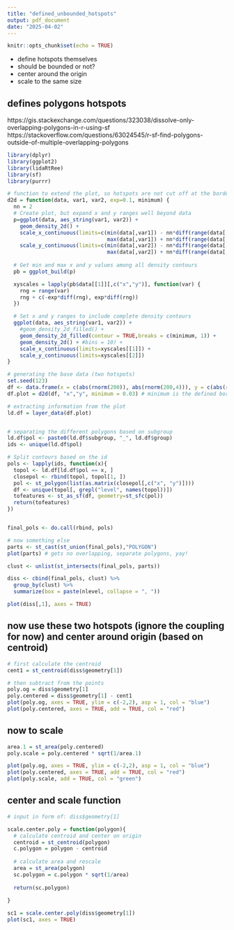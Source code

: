---
title: "defined_unbounded_hotspots"
output: pdf_document
date: "2025-04-02"
---

```{r setup, include=FALSE}
knitr::opts_chunk$set(echo = TRUE)
```

- define hotspots themselves
- should be bounded or not?
- center around the origin
- scale to the same size

## defines polygons hotspots
https://gis.stackexchange.com/questions/323038/dissolve-only-overlapping-polygons-in-r-using-sf
https://stackoverflow.com/questions/63024545/r-sf-find-polygons-outside-of-multiple-overlapping-polygons
```{r}
library(dplyr)
library(ggplot2)
library(lidaRtRee)
library(sf)
library(purrr)

# function to extend the plot, so hotspots are not cut off at the borders
d2d = function(data, var1, var2, exp=0.1, minimum) {
  nn = 2
  # Create plot, but expand x and y ranges well beyond data
  p=ggplot(data, aes_string(var1, var2)) +
    geom_density_2d() +
    scale_x_continuous(limits=c(min(data[,var1]) - nn*diff(range(data[,var1])),
                                max(data[,var1]) + nn*diff(range(data[,var1])))) +
    scale_y_continuous(limits=c(min(data[,var2]) - nn*diff(range(data[,var2])),
                                max(data[,var2]) + nn*diff(range(data[,var2]))))
  
  # Get min and max x and y values among all density contours
  pb = ggplot_build(p)

  xyscales = lapply(pb$data[[1]][,c("x","y")], function(var) {
    rng = range(var) 
    rng + c(-exp*diff(rng), exp*diff(rng))
  })

  # Set x and y ranges to include complete density contours
  ggplot(data, aes_string(var1, var2)) +
    #geom_density_2d_filled() +
    geom_density_2d_filled(contour = TRUE,breaks = c(minimum, 1)) +
    geom_density_2d() + #bins = 10) +
    scale_x_continuous(limits=xyscales[[1]]) +
    scale_y_continuous(limits=xyscales[[2]]) 
}

# generating the base data (two hotspots)
set.seed(123)
df <- data.frame(x = c(abs(rnorm(200)), abs(rnorm(200,4))), y = c(abs(rnorm(200)), abs(rnorm(200,4))))
df.plot = d2d(df, "x","y", minimum = 0.03) # minimum is the defined border of the 

# extracting information from the plot
ld.df = layer_data(df.plot)


# separating the different polygons based on subgroup
ld.df$pol <- paste0(ld.df$subgroup, "_", ld.df$group)
ids <- unique(ld.df$pol)

# Split contours based on the id
pols <- lapply(ids, function(x){
  topol <- ld.df[ld.df$pol == x, ]
  closepol <- rbind(topol, topol[1, ])
  pol <- st_polygon(list(as.matrix(closepol[,c("x", "y")])))
  df <- unique(topol[, grepl("level", names(topol))])
  tofeatures <- st_as_sf(df, geometry=st_sfc(pol))
  return(tofeatures)
})


final_pols <- do.call(rbind, pols)

# now something else
parts <- st_cast(st_union(final_pols),"POLYGON")
plot(parts) # gets no overlapping, separate polygons, yay!

clust <- unlist(st_intersects(final_pols, parts))

diss <- cbind(final_pols, clust) %>%
  group_by(clust) %>%
  summarize(box = paste(nlevel, collapse = ", "))

plot(diss[,1], axes = TRUE)

```

## now use these two hotspots (ignore the coupling for now) and center around origin (based on centroid)
```{r} 
# first calculate the centroid
cent1 = st_centroid(diss$geometry[1])

# then subtract from the points
poly.og = diss$geometry[1]
poly.centered = diss$geometry[1] - cent1
plot(poly.og, axes = TRUE, ylim = c(-2,2), asp = 1, col = "blue")
plot(poly.centered, axes = TRUE, add = TRUE, col = "red")

```

## now to scale
```{r}
area.1 = st_area(poly.centered)
poly.scale = poly.centered * sqrt(1/area.1)

plot(poly.og, axes = TRUE, ylim = c(-2,2), asp = 1, col = "blue")
plot(poly.centered, axes = TRUE, add = TRUE, col = "red")
plot(poly.scale, add = TRUE, col = "green")

```

## center and scale function
```{r}
# input in form of: diss$geometry[1]

scale.center.poly = function(polygon){
  # calculate centroid and center on origin
  centroid = st_centroid(polygon)
  c.polygon = polygon - centroid
  
  # calculate area and rescale
  area = st_area(polygon)
  sc.polygon = c.polygon * sqrt(1/area)
  
  return(sc.polygon)
  
}

sc1 = scale.center.poly(diss$geometry[1])
plot(sc1, axes = TRUE)
```


## 









































